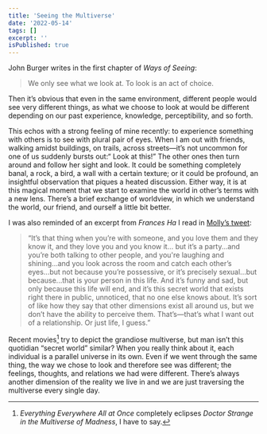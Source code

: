 ```yaml
---
title: 'Seeing the Multiverse'
date: '2022-05-14'
tags: []
excerpt: ''
isPublished: true
---
```


John Burger writes in the first chapter of *Ways of Seeing*:

> We only see what we look at. To look is an act of choice. 

Then it’s obvious that even in the same environment, different people would see very different things, as what we choose to look at would be different depending on our past experience, knowledge, perceptibility, and so forth.

This echos with a strong feeling of mine recently: to experience something with others is to see with plural pair of eyes. When I am out with friends, walking amidst buildings, on trails, across streets—it’s not uncommon for one of us suddenly bursts out:“ Look at this!” The other ones then turn around and follow her sight and look. It could be something completely banal, a rock, a bird, a wall with a certain texture; or it could be profound, an insightful observation that piques a heated discussion. Either way, it is at this magical moment that we start to examine the world in other’s terms with a new lens. There’s a brief exchange of worldview, in which we understand the world, our friend, and ourself a little bit better.

I was also reminded of an excerpt from *Frances Ha* I read in [Molly’s tweet](https://twitter.com/mollyfmielke/status/1519337751426084864):

> “It’s that thing when you’re with someone, and you love them and they know it, and they love you and you know it... but it’s a party...and you’re both talking to other people, and you're laughing and shining...and you look across the room and catch each other’s eyes...but not because you’re possessive, or it’s precisely sexual...but because...that is your person in this life. And it’s funny and sad, but only because this life will end, and it’s this secret world that exists right there in public, unnoticed, that no one else knows about. It’s sort of like how they say that other dimensions exist all around us, but we don’t have the ability to perceive them. That’s—that’s what I want out of a relationship. Or just life, I guess.”

Recent movies[^1] try to depict the grandiose multiverse, but man isn’t this quotidian “secret world” similar? When you really think about it, each individual is a parallel universe in its own. Even if we went through the same thing, the way we chose to look and therefore see was different; the feelings, thoughts, and relations we had were different. There’s always another dimension of the reality we live in and we are just traversing the multiverse every single day. 


[^1]: *Everything Everywhere All at Once* completely eclipses *Doctor Strange in the Multiverse of Madness*, I have to say.